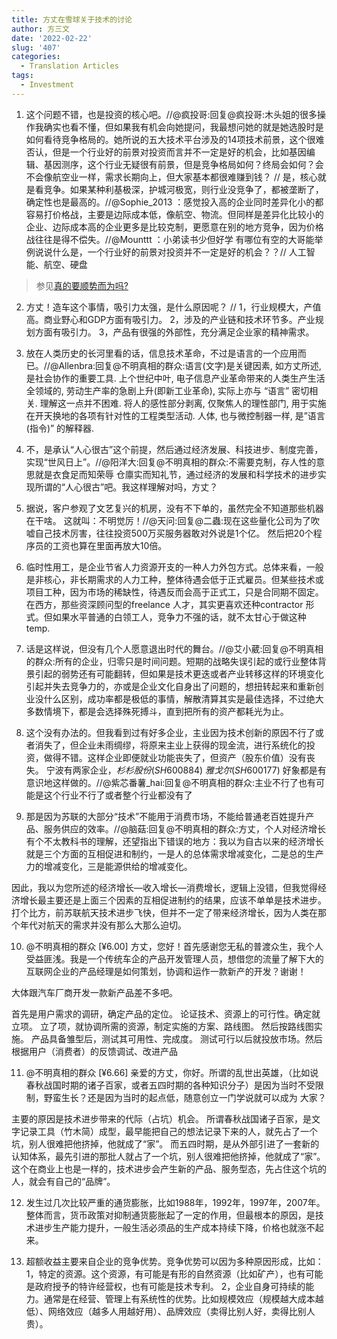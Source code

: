 ```yaml
---
title: 方丈在雪球关于技术的讨论
author: 方三文
date: '2022-02-22'
slug: '407'
categories:
  - Translation Articles
tags:
  - Investment
---
```


1. 这个问题不错，也是投资的核心吧。//@疯投哥:回复@疯投哥:木头姐的很多操作我确实也看不懂，但如果我有机会向她提问，我最想问她的就是她选股时是如何看待竞争格局的。她所说的五大技术平台涉及的14项技术前景，这个很难否认，但是一个行业好的前景对投资而言并不一定是好的机会，比如基因编辑、基因测序，这个行业无疑很有前景，但是竞争格局如何？终局会如何？会不会像航空业一样，需求长期向上，但大家基本都很难赚到钱？ // 是，核心就是看竞争。如果某种利基极深，护城河极宽，则行业没竞争了，都被垄断了，确定性也是最高的。//@Sophie_2013 ：感觉投入高的企业同时差异化小的都容易打价格战，主要是边际成本低，像航空、物流。但同样是差异化比较小的企业、边际成本高的企业更多是比较克制，更愿意在别的地方竞争，因为价格战往往是得不偿失。//@Mounttt ：小弟读书少但好学 有哪位有空的大哥能举例说说什么是，一个行业好的前景对投资并不一定是好的机会？？// 人工智能、航空、硬盘

> 参见[真的要顺势而为吗?](https://guanghuamao.netlify.app/2021/03/15/149/)


2. 方丈！造车这个事情，吸引力太强，是什么原因呢？ // 1，行业规模大，产值高。商业野心和GDP方面有吸引力。 2，涉及的产业链和技术环节多。产业规划方面有吸引力。 3，产品有很强的外部性，充分满足企业家的精神需求。



3. 放在人类历史的长河里看的话，信息技术革命，不过是语言的一个应用而已。//@Allenbra:回复@不明真相的群众:语言(文字)是关键因素, 如方丈所述, 是社会协作的重要工具.
上个世纪中叶, 电子信息产业革命带来的人类生产生活全领域的, 劳动生产率的急剧上升(即新工业革命), 实际上亦与 "语言" 密切相关.
理解这一点并不困难. 将人的感性部分剥离, 仅聚焦人的理性部门, 用于实施在开天换地的各项有针对性的工程类型活动. 人体, 也与微控制器一样, 是"语言(指令)" 的解释器.




4. 不，是承认“人心很古”这个前提，然后通过经济发展、科技进步、制度完善，实现“世风日上”。//@阳洋大:回复@不明真相的群众:不需要克制，存人性的意思就是衣食足而知荣辱 仓廪实而知礼节，通过经济的发展和科学技术的进步实现所谓的“人心很古”吧。我这样理解对吗，方丈？


5. 据说，客户参观了文艺复兴的机房，没有不下单的，虽然完全不知道那些机器在干啥。 这就叫：不明觉厉！//@天问:回复@二蟲:现在这些量化公司为了吹嘘自己技术厉害，往往投资500万买服务器敢对外说是1个亿。 然后把20个程序员的工资也算在里面再放大10倍。


6. 临时性用工，是企业节省人力资源开支的一种人力外包方式。总体来看，一般是非核心，非长期需求的人力工种，整体待遇会低于正式雇员。但某些技术或项目工种，因为市场的稀缺性，待遇反而会高于正式工，只是合同期不固定。在西方，那些资深顾问型的freelance 人才，其实更喜欢还种contractor 形式。但如果水平普通的白领工人，竞争力不强的话，就不太甘心于做这种temp.


7. 话是这样说，但没有几个人愿意退出时代的舞台。//@艾小葳:回复@不明真相的群众:所有的企业，归零只是时间问题。短期的战略失误引起的或行业整体背景引起的弱势还有可能翻转，但如果是技术更迭或者产业转移这样的环境变化引起并失去竞争力的，亦或是企业文化自身出了问题的，想扭转起来和重新创业没什么区别，成功率都是极低的事情，解散清算其实是最佳选择，不过绝大多数情境下，都是会选择殊死搏斗，直到把所有的资产都耗光为止。


8.  这个没有办法的。但我看到过有好多企业，主业因为技术创新的原因不行了或者消失了，但企业未雨绸缪，将原来主业上获得的现金流，进行系统化的投资，做得不错。这样企业即便就业功能丧失了，但资产（股东价值）没有丧失。
宁波有两家企业，$杉杉股份(SH600884)$ $雅戈尔(SH600177)$ 好象都是有意识地这样做的。//@紫芯番薯_hai:回复@不明真相的群众:主业不行了也有可能是这个行业不行了或者整个行业都没有了


9. 那是因为苏联的大部分“技术”不能用于消费市场，不能给普通老百姓提升产品、服务供应的效率。//@脑菇:回复@不明真相的群众:方丈，个人对经济增长有个不太教科书的理解，还望指出下错误的地方：我以为自古以来的经济增长就是三个方面的互相促进和制约，一是人的总体需求增减变化，二是总的生产力的增减变化，三是能源供给的增减变化。

因此，我以为您所述的经济增长—收入增长—消费增长，逻辑上没错，但我觉得经济增长最主要还是上面三个因素的互相促进制约的结果，应该不单单是技术进步。打个比方，前苏联航天技术进步飞快，但并不一定了带来经济增长，因为人类在那个年代对航天的需求并没有那么大那么迫切。


10. @不明真相的群众[¥6.00] 方丈，您好！首先感谢您无私的普渡众生，我个人受益匪浅。我是一个传统车企的产品开发管理人员，想借您的流量了解下大的互联网企业的产品经理是如何策划，协调和运作一款新产的开发？谢谢！

大体跟汽车厂商开发一款新产品差不多吧。

首先是用户需求的调研，确定产品的定位。
论证技术、资源上的可行性。确定就立项。
立了项，就协调所需的资源，制定实施的方案、路线图。
然后按路线图实施。
产品具备雏型后，测试其可用性、完成度。
测试可行以后就投放市场。然后根据用户（消费者）的反馈调试、改进产品



11. @不明真相的群众[¥6.66] 亲爱的方丈，你好。所谓的乱世出英雄，（比如说春秋战国时期的诸子百家，或者五四时期的各种知识分子）是因为当时不受限制，野蛮生长？还是因为当时的起点低，随意创立一门学说就可以成为 大家？

主要的原因是技术进步带来的代际（占坑）机会。
所谓春秋战国诸子百家，是文字记录工具（竹木简）成型，最早能把自己的想法记录下来的人，就先占了一个坑，别人很难把他挤掉，他就成了“家”。
而五四时期，是从外部引进了一套新的认知体系，最先引进的那批人就占了一个坑，别人很难把他挤掉，他就成了“家”。
这个在商业上也是一样的，技术进步会产生新的产品、服务型态，先占住这个坑的人，就会有自己的“品牌”。



12. 发生过几次比较严重的通货膨胀，比如1988年，1992年，1997年，2007年。 整体而言，货币政策对抑制通货膨胀起了一定的作用，但最根本的原因，是技术进步生产能力提升，一般生活必须品的生产成本持续下降，价格也就涨不起来。


13. 超额收益主要来自企业的竞争优势。竞争优势可以因为多种原因形成，比如：
1，特定的资源。这个资源，有可能是有形的自然资源（比如矿产），也有可能是政府授予的特许经营权，也有可能是技术专利。
2，企业自身可持续的能力。通常是在经营、管理上有系统性的优势。比如规模效应（规模越大成本越低）、网络效应（越多人用越好用）、品牌效应（卖得比别人好，卖得比别人贵）。